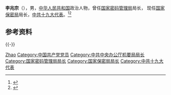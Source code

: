 '''李兆宗'''（{{bd|？|}}），男，[[中华人民共和国|中华人民共和国]]政治人物，曾任[[国家密码管理局|国家密码管理局]]局长， 现任[[国家保密局|国家保密局]]局长，[[中共十九大代表|中共十九大代表]]。<ref>{{Cite web|title=李兆宗人民日报撰文谈密码法：新时代密码工作的坚强法律保障|url=https://www.thepaper.cn/newsDetail_forward_4802577|accessdate=2020-12-17|work=澎湃新闻}}</ref><ref>{{Cite web|title=国务院任免国家工作人员（2021年3月16日）|url=http://www.gov.cn/xinwen/2021-03/16/content_5593235.htm|accessdate=2021-03-16|work=人力资源社会保障部|archive-date=2021-11-20|archive-url=https://web.archive.org/web/20211120114439/http://www.gov.cn/xinwen/2021-03/16/content_5593235.htm|dead-url=no}}</ref>

== 参考资料 ==
{{reflist}}

{{-}}
{{start box}}
{{s-ppo|cpc}}
{{s-before|[[田静_(政治人物)|田静]]}}
{{s-title|[[中央保密委员会办公室|中央保密委员会办公室]]主任|2021年3月－}}
{{s-inc}}
{{s-before|[[魏允韬|魏允韬]]}}
{{s-title|[[中央密码工作领导小组办公室|中央密码工作领导小组办公室]]主任|？－2021年3月}}
{{s-vac}}
{{s-before|[[魏允韬|魏允韬]]}}
{{s-title|[[中央密码工作领导小组办公室|中共中央办公厅机要局]]局长|？－2021年3月}}
{{s-vac}}
{{s-gov|prc}}
{{s-before|[[田静_(政治人物)|田静]]}}
{{s-title|[[中央保密委员会办公室|国家保密局]]局长|2021年3月－}}
{{s-inc}}
{{s-before|[[魏允韬|魏允韬]]}}
{{s-title|[[中央密码工作领导小组办公室|国家密码管理局]]局长|？－2021年3月}}
{{s-vac}}
{{end box}}
{{中国人物小作品}}

{{Authority control}}
{{DEFAULTSORT:Li李}}
[[Category:李姓|Zhao]]
[[Category:中国共产党党员|Category:中国共产党党员]]
[[Category:中共中央办公厅机要局局长|Category:中共中央办公厅机要局局长]]
[[Category:国家密码管理局局长|Category:国家密码管理局局长]]
[[Category:国家保密局局长|Category:国家保密局局长]]
[[Category:中共十九大代表|Category:中共十九大代表]]